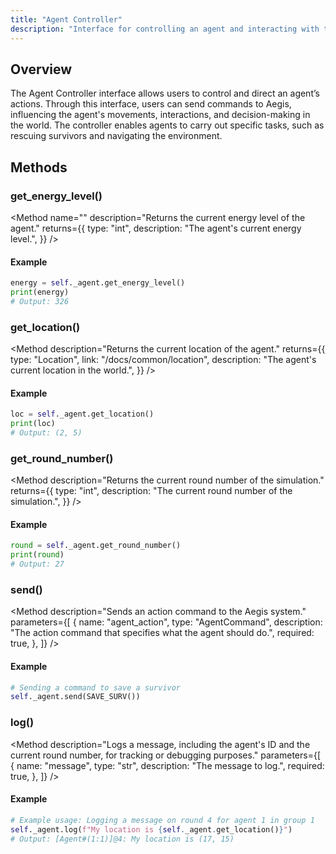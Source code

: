 ```yaml
---
title: "Agent Controller"
description: "Interface for controlling an agent and interacting with the Aegis system."
---
```



## Overview

The Agent Controller interface allows users to control and direct an agent’s actions.
Through this interface, users can send commands to Aegis, influencing the agent's movements,
interactions, and decision-making in the world. The controller enables agents to carry
out specific tasks, such as rescuing survivors and navigating the environment.

## Methods

### <div className="font-medium font-mono">get_energy_level()</div>

<Method
  name=""
  description="Returns the current energy level of the agent."
  returns={{
    type: "int",
    description: "The agent's current energy level.",
  }}
/>

#### Example

```py
energy = self._agent.get_energy_level()
print(energy)
# Output: 326
```

### <div className="font-medium font-mono">get_location()</div>

<Method
  description="Returns the current location of the agent."
  returns={{
    type: "Location",
    link: "/docs/common/location",
    description: "The agent's current location in the world.",
  }}
/>

#### Example

```py
loc = self._agent.get_location()
print(loc)
# Output: (2, 5)
```

### <div className="font-medium font-mono">get_round_number()</div>

<Method
  description="Returns the current round number of the simulation."
  returns={{
    type: "int",
    description: "The current round number of the simulation.",
  }}
/>

#### Example

```py
round = self._agent.get_round_number()
print(round)
# Output: 27
```

### <div className="font-medium font-mono">send()</div>

<Method
  description="Sends an action command to the Aegis system."
  parameters={[
    {
      name: "agent_action",
      type: "AgentCommand",
      description:
        "The action command that specifies what the agent should do.",
      required: true,
    },
  ]}
/>

#### Example

```py
# Sending a command to save a survivor
self._agent.send(SAVE_SURV())
```

### <div className="font-medium font-mono">log()</div>

<Method
  description="Logs a message, including the agent's ID and the current round number, for tracking or debugging purposes."
  parameters={[
    {
      name: "message",
      type: "str",
      description: "The message to log.",
      required: true,
    },
  ]}
/>

#### Example

```py
# Example usage: Logging a message on round 4 for agent 1 in group 1
self._agent.log(f"My location is {self._agent.get_location()}")
# Output: [Agent#(1:1)]@4: My location is (17, 15)
```

